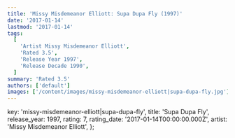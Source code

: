 ```yaml
---
title: 'Missy Misdemeanor Elliott: Supa Dupa Fly (1997)'
date: '2017-01-14'
lastmod: '2017-01-14'
tags:
  [
    'Artist Missy Misdemeanor Elliott',
    'Rated 3.5',
    'Release Year 1997',
    'Release Decade 1990',
  ]
summary: 'Rated 3.5'
authors: ['default']
images: ['/content/images/missy-misdemeanor-elliott|supa-dupa-fly.jpg']
---
```


  key: 'missy-misdemeanor-elliott|supa-dupa-fly',
  title: 'Supa Dupa Fly',
  release_year: 1997,
  rating: 7,
  rating_date: '2017-01-14T00:00:00.000Z',
  artist: 'Missy Misdemeanor Elliott',
};

<MusicRating data={data} />
